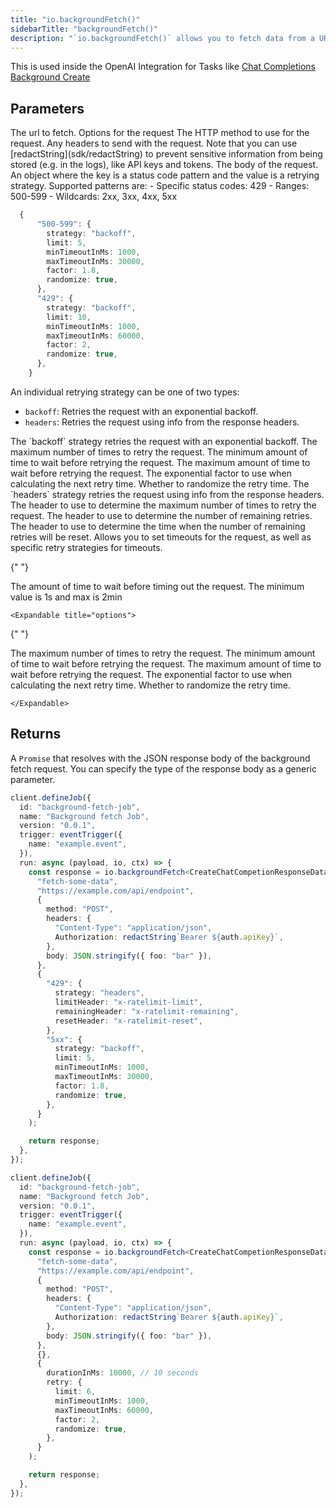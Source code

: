 ```yaml
---
title: "io.backgroundFetch()"
sidebarTitle: "backgroundFetch()"
description: "`io.backgroundFetch()` allows you to fetch data from a URL that can take longer that the serverless timeout. The actual `fetch` request is performed on the Trigger.dev platform, and the response is sent back to you. An example use case is fetching data from a slow API, like some AI endpoints."
---
```


<Snippet file="v2-deprecation-warning.mdx" />

This is used inside the OpenAI Integration for Tasks like [Chat Completions Background Create](/integrations/apis/openai/chat#completions-backgroundcreate)

## Parameters

<Snippet file="stable-key-param.mdx" />
<ResponseField name="url" type="string" required>
  The url to fetch.
</ResponseField>
<ResponseField name="options" type="object">
  Options for the request

<Expandable title="options" defaultOpen>
  <ResponseField name="method" type="string">
    The HTTP method to use for the request.
  </ResponseField>
  <ResponseField name="headers" type="object">
    Any headers to send with the request. Note that you can use [redactString](sdk/redactString) to
    prevent sensitive information from being stored (e.g. in the logs), like API keys and tokens.
  </ResponseField>
  <ResponseField name="body" type="string | ArrayBuffer">
    The body of the request.
  </ResponseField>
</Expandable>

<ResponseField name="retry options" type="object">
  An object where the key is a status code pattern and the value is a retrying strategy. Supported patterns are:
  - Specific status codes: 429
  - Ranges: 500-599
  - Wildcards: 2xx, 3xx, 4xx, 5xx

```ts
  {
      "500-599": {
        strategy: "backoff",
        limit: 5,
        minTimeoutInMs: 1000,
        maxTimeoutInMs: 30000,
        factor: 1.8,
        randomize: true,
      },
      "429": {
        strategy: "backoff",
        limit: 10,
        minTimeoutInMs: 1000,
        maxTimeoutInMs: 60000,
        factor: 2,
        randomize: true,
      },
    }
```

An individual retrying strategy can be one of two types:

- `backoff`: Retries the request with an exponential backoff.
- `headers`: Retries the request using info from the response headers.

<Expandable title="backoff strategy">
  <ResponseField name="type" type="backoff" required>
    The `backoff` strategy retries the request with an exponential backoff.
  </ResponseField>
  <ResponseField name="limit" type="number">
    The maximum number of times to retry the request.
  </ResponseField>
  <ResponseField name="minTimeoutInMs" type="number">
    The minimum amount of time to wait before retrying the request.
  </ResponseField>
  <ResponseField name="maxTimeoutInMs" type="number">
    The maximum amount of time to wait before retrying the request.
  </ResponseField>
  <ResponseField name="factor" type="number">
    The exponential factor to use when calculating the next retry time.
  </ResponseField>
  <ResponseField name="randomize" type="boolean">
    Whether to randomize the retry time.
  </ResponseField>
</Expandable>

<Expandable title="headers strategy">
  <ResponseField name="type" type="headers" required>
    The `headers` strategy retries the request using info from the response headers.
  </ResponseField>
  <ResponseField name="limitHeader" type="string">
    The header to use to determine the maximum number of times to retry the request.
  </ResponseField>
  <ResponseField name="remainingHeader" type="string">
    The header to use to determine the number of remaining retries.
  </ResponseField>
  <ResponseField name="resetHeader" type="string">
    The header to use to determine the time when the number of remaining retries will be reset.
  </ResponseField>
</Expandable>

</ResponseField>

<ResponseField name="timeout options" type="object">
  Allows you to set timeouts for the request, as well as specific retry strategies for timeouts.

{" "}

<Expandable title="options" defaultOpen>
  <ResponseField name="durationInMs" type="number" required>
    The amount of time to wait before timing out the request. The minimum value is 1s and max is 2min
  </ResponseField>
  <ResponseField name="retry" type="RetryOptions">
    
    <Expandable title="options">

{" "}

<ResponseField name="limit" type="number">
  The maximum number of times to retry the request.
</ResponseField>
<ResponseField name="minTimeoutInMs" type="number">
  The minimum amount of time to wait before retrying the request.
</ResponseField>
<ResponseField name="maxTimeoutInMs" type="number">
  The maximum amount of time to wait before retrying the request.
</ResponseField>
<ResponseField name="factor" type="number">
  The exponential factor to use when calculating the next retry time.
</ResponseField>
<ResponseField name="randomize" type="boolean">
  Whether to randomize the retry time.
</ResponseField>

    </Expandable>

  </ResponseField>
</Expandable>

</ResponseField>

</ResponseField>

## Returns

A `Promise` that resolves with the JSON response body of the background fetch request. You can specify the type of the response body as a generic parameter.

<RequestExample>

```typescript retrying
client.defineJob({
  id: "background-fetch-job",
  name: "Background fetch Job",
  version: "0.0.1",
  trigger: eventTrigger({
    name: "example.event",
  }),
  run: async (payload, io, ctx) => {
    const response = io.backgroundFetch<CreateChatCompetionResponseData>(
      "fetch-some-data",
      "https://example.com/api/endpoint",
      {
        method: "POST",
        headers: {
          "Content-Type": "application/json",
          Authorization: redactString`Bearer ${auth.apiKey}`,
        },
        body: JSON.stringify({ foo: "bar" }),
      },
      {
        "429": {
          strategy: "headers",
          limitHeader: "x-ratelimit-limit",
          remainingHeader: "x-ratelimit-remaining",
          resetHeader: "x-ratelimit-reset",
        },
        "5xx": {
          strategy: "backoff",
          limit: 5,
          minTimeoutInMs: 1000,
          maxTimeoutInMs: 30000,
          factor: 1.8,
          randomize: true,
        },
      }
    );

    return response;
  },
});
```

```typescript timeouts
client.defineJob({
  id: "background-fetch-job",
  name: "Background fetch Job",
  version: "0.0.1",
  trigger: eventTrigger({
    name: "example.event",
  }),
  run: async (payload, io, ctx) => {
    const response = io.backgroundFetch<CreateChatCompetionResponseData>(
      "fetch-some-data",
      "https://example.com/api/endpoint",
      {
        method: "POST",
        headers: {
          "Content-Type": "application/json",
          Authorization: redactString`Bearer ${auth.apiKey}`,
        },
        body: JSON.stringify({ foo: "bar" }),
      },
      {},
      {
        durationInMs: 10000, // 10 seconds
        retry: {
          limit: 6,
          minTimeoutInMs: 1000,
          maxTimeoutInMs: 60000,
          factor: 2,
          randomize: true,
        },
      }
    );

    return response;
  },
});
```

</RequestExample>
